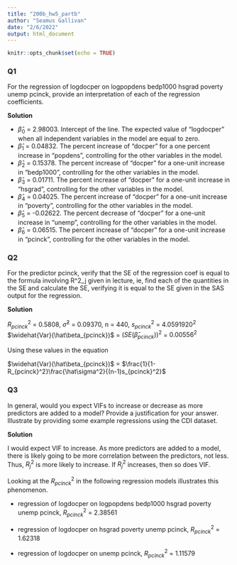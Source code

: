 ```yaml
---
title: "200b_hw5_partb"
author: "Seamus Gallivan"
date: "2/6/2022"
output: html_document
---
```


```r
knitr::opts_chunk$set(echo = TRUE)
```

### Q1
For the regression of logdocper on logpopdens bedp1000 hsgrad poverty unemp pcinck, provide an interpretation of each of the regression coefficients.

**Solution**

* $\hat\beta_{0}$ = 2.98003. Intercept of the line. The expected value of “logdocper” when all independent variables in the model are equal to zero. 
* $\hat\beta_{1}$ = 0.04832. The percent increase of “docper” for a one percent increase in “popdens”, controlling for the other variables in the model. 
* $\hat\beta_{2}$ = 0.15378. The percent increase of “docper” for a one-unit increase in “bedp1000”, controlling for the other variables in the model.
* $\hat\beta_{3}$ = 0.01711. The percent increase of “docper” for a one-unit increase in “hsgrad”, controlling for the other variables in the model.
* $\hat\beta_{4}$ = 0.04025. The percent increase of “docper” for a one-unit increase in “poverty”, controlling for the other variables in the model.
* $\hat\beta_{5}$ = -0.02622. The percent decrease of “docper” for a one-unit increase in “unemp”, controlling for the other variables in the model.
* $\hat\beta_{6}$ = 0.06515. The percent increase of “docper” for a one-unit increase in “pcinck”, controlling for the other variables in the model.

### Q2 
For the predictor pcinck, verify that the SE of the regression coef is equal to the formula involving R^2_j given in lecture, ie, find each of the quantities in the SE and calculate the SE, verifying it is equal to the SE given in the SAS output for the regression.

**Solution**

$R_{pcinck}^2$ = 0.5808, $\hat\sigma^2$ = 0.09370, n = 440, $s_{pcinck}^2$ = $4.0591920^2$
$\widehat{Var}(\hat\beta_{pcinck})$ = $(SE(\hat\beta_{pcinck}))^2$ = $0.00556^2$

Using these values in the equation 

$\widehat{Var}(\hat\beta_{pcinck})$ = $\frac{1}{1-R_{pcinck}^2}\frac{\hat\sigma^2}{(n-1)s_{pcinck}^2}$





### Q3
In general, would you expect VIFs to increase or decrease as more predictors are added to a model?  Provide a justification for your answer.  Illustrate by providing some example regressions using the CDI dataset.

**Solution**

I would expect VIF to increase. As more predictors are added to a model, there is likely going to be more correlation between the predictors, not less. Thus, $R_{j}^2$ is more likely to increase. If $R_{j}^2$ increases, then so does VIF. 

Looking at the $R_{pcinck}^2$ in the following regression models illustrates this phenomenon. 

* regression of logdocper on logpopdens bedp1000 hsgrad poverty unemp pcinck, $R_{pcinck}^2$ = 2.38561

* regression of logdocper on hsgrad poverty unemp pcinck, $R_{pcinck}^2$ = 1.62318

* regression of logdocper on unemp pcinck, $R_{pcinck}^2$ = 1.11579


